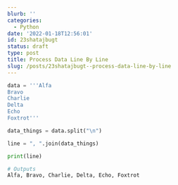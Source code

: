 ```yaml
---
blurb: ''
categories:
  - Python
date: '2022-01-18T12:56:01'
id: 23shatajbugt
status: draft
type: post
title: Process Data Line By Line
slug: /posts/23shatajbugt--process-data-line-by-line
---
```


```python
data = '''Alfa
Bravo
Charlie
Delta
Echo
Foxtrot'''

data_things = data.split("\n")

line = ", ".join(data_things)

print(line)
```

```bash
# Outputs
Alfa, Bravo, Charlie, Delta, Echo, Foxtrot
```
